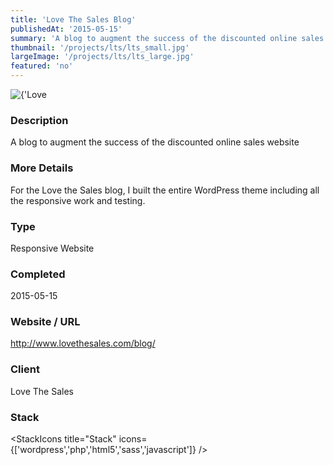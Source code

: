 ```yaml
---
title: 'Love The Sales Blog'
publishedAt: '2015-05-15'
summary: 'A blog to augment the success of the discounted online sales website'
thumbnail: '/projects/lts/lts_small.jpg'
largeImage: '/projects/lts/lts_large.jpg'
featured: 'no'
---
```


<div className="relative w-full h-[400px] sm:h-[600px] md:h-[760px] lg:h-[920px]">
  <Image
    alt={'Love The Sales Blog'}
    src={'/projects/lts/lts.jpg'}
    sizes="(max-width: 640px) 100%, 100%"
    fill={true}
    priority
    style={{
      objectFit: 'contain'
    }}
  />
</div>

### Description

A blog to augment the success of the discounted online sales website

### More Details

For the Love the Sales blog, I built the entire WordPress theme including all the responsive work and testing.

### Type

Responsive Website


### Completed
2015-05-15

### Website / URL
http://www.lovethesales.com/blog/

### Client
Love The Sales

### Stack

<StackIcons
  title="Stack"
  icons={['wordpress','php','html5','sass','javascript']}
  />
